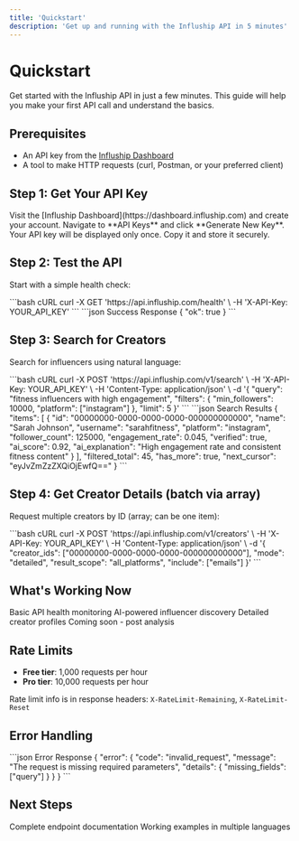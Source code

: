 ```yaml
---
title: 'Quickstart'
description: 'Get up and running with the Influship API in 5 minutes'
---
```


# Quickstart

Get started with the Influship API in just a few minutes. This guide will help you make your first API call and understand the basics.

## Prerequisites

- An API key from the [Influship Dashboard](https://dashboard.influship.com)
- A tool to make HTTP requests (curl, Postman, or your preferred client)

## Step 1: Get Your API Key

<Steps>
<Step title="Sign up">
  Visit the [Influship Dashboard](https://dashboard.influship.com) and create your account.
</Step>

<Step title='Generate API key'>
  Navigate to **API Keys** and click **Generate New Key**.
</Step>

<Step title="Copy your key">
  Your API key will be displayed only once. Copy it and store it securely.
</Step>
</Steps>

## Step 2: Test the API

Start with a simple health check:

<RequestExample>
```bash cURL
curl -X GET 'https://api.influship.com/health' \
  -H 'X-API-Key: YOUR_API_KEY'
```
</RequestExample>

<ResponseExample>
```json Success Response
{
  "ok": true
}
```
</ResponseExample>

## Step 3: Search for Creators

Search for influencers using natural language:

<RequestExample>
```bash cURL
curl -X POST 'https://api.influship.com/v1/search' \
  -H 'X-API-Key: YOUR_API_KEY' \
  -H 'Content-Type: application/json' \
  -d '{
    "query": "fitness influencers with high engagement",
    "filters": {
      "min_followers": 10000,
      "platform": ["instagram"]
    },
    "limit": 5
  }'
```
</RequestExample>

<ResponseExample>
```json Search Results
{
  "items": [
    {
      "id": "00000000-0000-0000-0000-000000000000",
      "name": "Sarah Johnson",
      "username": "sarahfitness",
      "platform": "instagram",
      "follower_count": 125000,
      "engagement_rate": 0.045,
      "verified": true,
      "ai_score": 0.92,
      "ai_explanation": "High engagement rate and consistent fitness content"
    }
  ],
  "filtered_total": 45,
  "has_more": true,
  "next_cursor": "eyJvZmZzZXQiOjEwfQ=="
}
```
</ResponseExample>

## Step 4: Get Creator Details (batch via array)

Request multiple creators by ID (array; can be one item):

<RequestExample>
```bash cURL
curl -X POST 'https://api.influship.com/v1/creators' \
  -H 'X-API-Key: YOUR_API_KEY' \
  -H 'Content-Type: application/json' \
  -d '{
    "creator_ids": ["00000000-0000-0000-0000-000000000000"],
    "mode": "detailed",
    "result_scope": "all_platforms",
    "include": ["emails"]
  }'
```
</RequestExample>

## What's Working Now

<CardGroup cols={2}>
<Card title="✅ Health Check" icon="check">
  Basic API health monitoring
</Card>

<Card title='✅ Creator Search' icon='search'>
  AI-powered influencer discovery
</Card>

<Card title='✅ Creator Details' icon='user'>
  Detailed creator profiles
</Card>

<Card title="⚠️ Content Analysis" icon="clock">
  Coming soon - post analysis
</Card>
</CardGroup>

## Rate Limits

- **Free tier**: 1,000 requests per hour
- **Pro tier**: 10,000 requests per hour

Rate limit info is in response headers: `X-RateLimit-Remaining`, `X-RateLimit-Reset`

## Error Handling

<ResponseExample>
```json Error Response
{
  "error": {
    "code": "invalid_request",
    "message": "The request is missing required parameters",
    "details": {
      "missing_fields": ["query"]
    }
  }
}
```
</ResponseExample>

## Next Steps

<CardGroup cols={2}>
<Card title="API Reference" icon="book" href="/api-reference">
  Complete endpoint documentation
</Card>

<Card title="Code Examples" icon="code" href="/examples">
  Working examples in multiple languages
</Card>
</CardGroup>
